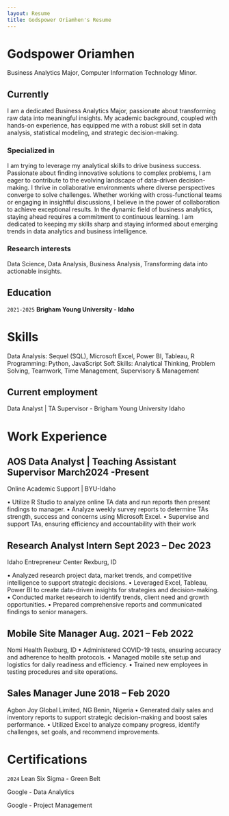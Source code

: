 ```yaml
---
layout: Resume
title: Godspower Oriamhen's Resume
---
```

# Godspower Oriamhen
Business Analytics Major, Computer Information Technology Minor.

<div id="webaddress">
| <a href="https://www.linkedin.com/in/godspower-oriamhen/"></a>
</div>


## Currently

I am a dedicated Business Analytics Major, passionate about transforming raw data into meaningful insights. My academic background, coupled with hands-on experience, has equipped me with a robust skill set in data analysis, statistical modeling, and strategic decision-making. 


### Specialized in

I am trying to leverage my analytical skills to drive business success. Passionate about finding innovative solutions to complex problems, I am eager to contribute to the evolving landscape of data-driven decision-making. I thrive in collaborative environments where diverse perspectives converge to solve challenges. Whether working with cross-functional teams or engaging in insightful discussions, I believe in the power of collaboration to achieve exceptional results. In the dynamic field of business analytics, staying ahead requires a commitment to continuous learning. I am dedicated to keeping my skills sharp and staying informed about emerging trends in data analytics and business intelligence. 



### Research interests

Data Science, Data Analysis, Business Analysis, Transforming data into actionable insights.


## Education

`2021-2025`
__Brigham Young University - Idaho__

# Skills

Data Analysis: Sequel (SQL), Microsoft Excel, Power BI, Tableau, R
Programming: Python, JavaScript
Soft Skills: Analytical Thinking, Problem Solving, Teamwork, Time Management, Supervisory & Management


## Current employment

Data Analyst | TA Supervisor - Brigham Young University Idaho


# Work Experience

## AOS Data Analyst | Teaching Assistant Supervisor March2024 -Present
Online Academic Support | BYU-Idaho 

• Utilize R Studio to analyze online TA data and run reports then present findings to manager.
• Analyze weekly survey reports to determine TAs strength, success and concerns using Microsoft Excel.
• Supervise and support TAs, ensuring efficiency and accountability with their work

## Research Analyst Intern Sept 2023 – Dec 2023
Idaho Entrepreneur Center Rexburg, ID

• Analyzed research project data, market trends, and competitive intelligence to support strategic decisions. 
• Leveraged Excel, Tableau, Power BI to create data-driven insights for strategies and decision-making.
• Conducted market research to identify trends, client need and growth opportunities.
• Prepared comprehensive reports and communicated findings to senior managers.

## Mobile Site Manager Aug. 2021 – Feb 2022
Nomi Health Rexburg, ID
• Administered COVID-19 tests, ensuring accuracy and adherence to health protocols. 
• Managed mobile site setup and logistics for daily readiness and efficiency.
• Trained new employees in testing procedures and site operations.

## Sales Manager June 2018 – Feb 2020
Agbon Joy Global Limited, NG Benin, Nigeria 
• Generated daily sales and inventory reports to support strategic decision-making and boost sales performance.
• Utilized Excel to analyze company progress, identify challenges, set goals, and recommend improvements.


# Certifications

`2024`
Lean Six Sigma - Green Belt

Google - Data Analytics

Google - Project Management

<!-- ### Footer

Last updated: October 2024 -->